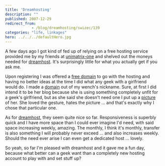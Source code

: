 ```yaml
---
title: 'Dreamhosting'
description: ""
published: 2007-12-29
redirect_from: 
            - /blog/dreamhosting/swizec/139
categories: "life, linkages"
hero: ../../../defaultHero.jpg
---
```

A few days ago I got kind of fed up of relying on a free hosting service provided me by my friends at [unimatrix-one](http://unimatrix-one.org/) and shelved out the moneys needed for [dreamhost](http://www.dreamhost.com/). It&#x27;s surprisingly little for what you actually get if you ask me.

Upon registering I was offered a [free domain](http://3pike.org/) to go with the hosting and having no better ideas at the time I did what any geek with a girlfriend would do. I made a [domain](http://3pike.org/) out of my wench&#x27;s nickname. Sure, at first I did intend it to be her blog because she is using something completely unfit for a geek&#x27;s girlfriend, but as she said she doesn&#x27;t need one I put up a [picture](http://3pike.org/) of her. She loved the gesture, hates the picture ... and that&#x27;s exactly why I chose that particular one.

As for [dreamhost](http://www.dreamhost.com/), they seem quite nice so far. Responsiveness is superbly quick and I have more space than I could ever imagine I&#x27;d need, with said space increasing weekly, amazing. The monthly, I think it&#x27;s monthly, transfer is also something I will probably never exceed ... and also increases weekly. Should the need ever arise I can even get a dedicated host ... lovely.

So yeah, so far I&#x27;m pleased with dreamhost and it gave me a fun day, because what better can a geek want than a completely new hosting account to play with and set stuff up?